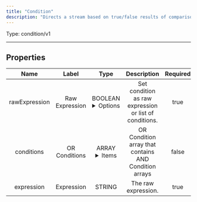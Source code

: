 ```yaml
---
title: "Condition"
description: "Directs a stream based on true/false results of comparisons."
---
```




Type: condition/v1

<hr />


## Properties

|      Name       |      Label     |     Type     |     Description     | Required |
|:---------------:|:--------------:|:------------:|:-------------------:|:--------:|
| rawExpression | Raw Expression | BOOLEAN <details> <summary> Options </summary> <span>true</span>, <span>true</span> </details> | Set condition as raw expression or list of conditions. | true |
| conditions | OR Conditions | ARRAY <details> <summary> Items </summary> [[&#123;STRING\(type), BOOLEAN\(value1), STRING\(operation), BOOLEAN\(value2)&#125;\($boolean), &#123;STRING\(type), DATE_TIME\(value1), STRING\(operation), DATE_TIME\(value2)&#125;\($dateTime), &#123;STRING\(type), NUMBER\(value1), STRING\(operation), NUMBER\(value2)&#125;\($number), &#123;STRING\(type), STRING\(value1), STRING\(operation), STRING\(value2), STRING\(value2)&#125;\($string)]] </details> | OR Condition array that contains AND Condition arrays | false |
| expression | Expression | STRING | The raw expression. | true |





